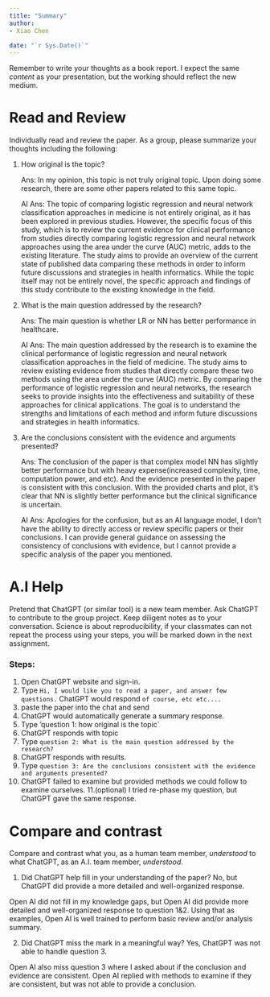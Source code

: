 ```yaml
---
title: "Summary"
author:
- Xiao Chen

date: "`r Sys.Date()`"
---
```


Remember to write your thoughts as a book report.
I expect the same _content_ as your presentation, but the working should reflect the new medium.

# Read and Review

Individually read and review the paper.
As a group, please summarize your thoughts including the following:

1. How original is the topic?

    Ans: In my opinion, this topic is not truly original topic. Upon doing some research, there are some other papers related to this same topic.

    AI Ans: The topic of comparing logistic regression and neural network classification approaches in medicine is not entirely original, as it has been explored in previous studies. However, the specific focus of this study, which is to review the current evidence for clinical performance from studies directly comparing logistic regression and neural network approaches using the area under the curve (AUC) metric, adds to the existing literature. The study aims to provide an overview of the current state of published data comparing these methods in order to inform future discussions and strategies in health informatics. While the topic itself may not be entirely novel, the specific approach and findings of this study contribute to the existing knowledge in the field.

2. What is the main question addressed by the research?

    Ans: The main question is whether LR or NN has better performance in healthcare.

    AI Ans: The main question addressed by the research is to examine the clinical performance of logistic regression and neural network classification approaches in the field of medicine. The study aims to review existing evidence from studies that directly compare these two methods using the area under the curve (AUC) metric. By comparing the performance of logistic regression and neural networks, the research seeks to provide insights into the effectiveness and suitability of these approaches for clinical applications. The goal is to understand the strengths and limitations of each method and inform future discussions and strategies in health informatics.

3. Are the conclusions consistent with the evidence and arguments presented?

    Ans: The conclusion of the paper is that complex model NN has slightly better performance but with heavy expense(increased complexity, time, computation power, and etc). And the evidence presented in the paper is consistent with this conclusion.
With the provided charts and plot, it’s clear that NN is slightly better performance but the clinical significance is uncertain.

    AI Ans: Apologies for the confusion, but as an AI language model, I don't have the ability to directly access or review specific papers or their conclusions. I can provide general guidance on assessing the consistency of conclusions with evidence, but I cannot provide a specific analysis of the paper you mentioned.

# A.I Help

Pretend that ChatGPT (or similar tool) is a new team member.
Ask ChatGPT to contribute to the group project.
Keep diligent notes as to your conversation.
Science is about reproducibility, if your classmates can not repeat the process using your steps, you will be marked down in the next assignment.

### Steps:
1. Open ChatGPT website and sign-in.
2. Type `Hi, I would like you to read a paper, and answer few questions.` ChatGPT would respond `of course, etc etc....`
3. paste the paper into the chat and send
4. ChatGPT would automatically generate a summary response. 
5. Type 'question 1: how original is the topic`
6. ChatGPT responds with topic
7. Type `question 2: What is the main question addressed by the research?`
8. ChatGPT responds with results.
9. Type `question 3: Are the conclusions consistent with the evidence and arguments presented?`
10. ChatGPT failed to examine but provided methods we could follow to examine ourselves.
11.(optional) I tried re-phase my question, but ChatGPT gave the same response.




# Compare and contrast

Compare and contrast what you, as a human team member, _understood_ to what ChatGPT, as an A.I. team member, _understood_.

1. Did ChatGPT help fill in your understanding of the paper? 
No, but ChatGPT did provide a more detailed and well-organized response.

Open AI did not fill in my knowledge gaps, but Open AI did provide more detailed and well-organized response to question 1&2. Using that as examples, Open AI is well trained to perform basic review and/or analysis summary. 


2. Did ChatGPT miss the mark in a meaningful way?
Yes, ChatGPT was not able to handle question 3.

Open AI also miss question 3 where I asked about if the conclusion and evidence are consistent. Open AI replied with methods to examine if they are consistent, but was not able to provide a conclusion.
